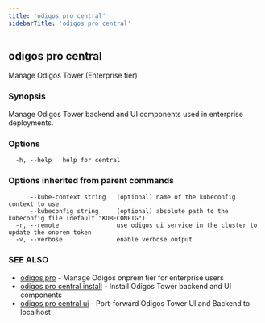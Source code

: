```yaml
---
title: 'odigos pro central'
sidebarTitle: 'odigos pro central'
---
```


## odigos pro central

Manage Odigos Tower (Enterprise tier)

### Synopsis

Manage Odigos Tower backend and UI components used in enterprise deployments.

### Options

```
  -h, --help   help for central
```

### Options inherited from parent commands

```
      --kube-context string   (optional) name of the kubeconfig context to use
      --kubeconfig string     (optional) absolute path to the kubeconfig file (default "KUBECONFIG")
  -r, --remote                use odigos ui service in the cluster to update the onprem token
  -v, --verbose               enable verbose output
```

### SEE ALSO

- [odigos pro](/cli/odigos_pro) - Manage Odigos onprem tier for enterprise users
- [odigos pro central install](/cli/odigos_pro_central_install) - Install Odigos Tower backend and UI components
- [odigos pro central ui](/cli/odigos_pro_central_ui) - Port-forward Odigos Tower UI and Backend to localhost

